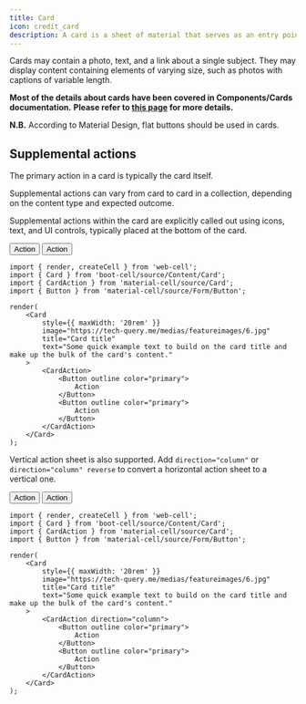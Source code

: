 ```yaml
---
title: Card
icon: credit_card
description: A card is a sheet of material that serves as an entry point to more detailed information.
---
```




Cards may contain a photo, text, and a link about a single subject.
They may display content containing elements of varying size, such as photos with captions of variable length.

**Most of the details about cards have been covered in Components/Cards documentation.**
**Please refer to [this page][1] for more details.**

**N.B.** According to Material Design, flat buttons should be used in cards.

## Supplemental actions

The primary action in a card is typically the card itself.

Supplemental actions can vary from card to card in a collection, depending on the content type and expected outcome.

Supplemental actions within the card are explicitly called out using icons, text, and UI controls, typically placed at the bottom of the card.

<Example>
    <Card
        style={{ maxWidth: '20rem' }}
        image="https://tech-query.me/medias/featureimages/6.jpg"
        title="Card title"
        text="Some quick example text to build on the card title and make up the bulk of the card's content."
    >
        <CardAction>
            <Button outline color="primary">
                Action
            </Button>
            <Button outline color="primary">
                Action
            </Button>
        </CardAction>
    </Card>
</Example>

```TSX
import { render, createCell } from 'web-cell';
import { Card } from 'boot-cell/source/Content/Card';
import { CardAction } from 'material-cell/source/Card';
import { Button } from 'material-cell/source/Form/Button';

render(
    <Card
        style={{ maxWidth: '20rem' }}
        image="https://tech-query.me/medias/featureimages/6.jpg"
        title="Card title"
        text="Some quick example text to build on the card title and make up the bulk of the card's content."
    >
        <CardAction>
            <Button outline color="primary">
                Action
            </Button>
            <Button outline color="primary">
                Action
            </Button>
        </CardAction>
    </Card>
);
```

Vertical action sheet is also supported.
Add `direction="column"` or `direction="column" reverse` to convert a horizontal action sheet to a vertical one.

<Example>
    <Card
        style={{ maxWidth: '20rem' }}
        image="https://tech-query.me/medias/featureimages/6.jpg"
        title="Card title"
        text="Some quick example text to build on the card title and make up the bulk of the card's content."
    >
        <CardAction direction="column">
            <Button outline color="primary">
                Action
            </Button>
            <Button outline color="primary">
                Action
            </Button>
        </CardAction>
    </Card>
</Example>

```TSX
import { render, createCell } from 'web-cell';
import { Card } from 'boot-cell/source/Content/Card';
import { CardAction } from 'material-cell/source/Card';
import { Button } from 'material-cell/source/Form/Button';

render(
    <Card
        style={{ maxWidth: '20rem' }}
        image="https://tech-query.me/medias/featureimages/6.jpg"
        title="Card title"
        text="Some quick example text to build on the card title and make up the bulk of the card's content."
    >
        <CardAction direction="column">
            <Button outline color="primary">
                Action
            </Button>
            <Button outline color="primary">
                Action
            </Button>
        </CardAction>
    </Card>
);
```

[1]: https://bootstrap.web-cell.dev/#components/content/card
